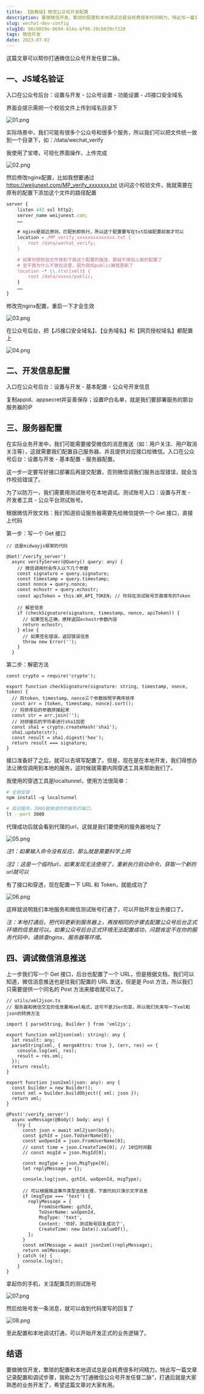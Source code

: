 ```yaml
---
title: 【胎教级】微信公众号开发配置
description: 要做微信开发，繁琐的配置和本地调试总是会耗费很多时间精力，特此写一篇文章记录配置和调试步骤，我称之为“打通微信公众号开发任督二脉”，打通后就是大家熟悉的业务开发了，希望这篇文章对大家有用。
slug: wechat-dev-config
slugId: 86c0019e-0694-414a-bf96-20cb639cf320
tags: 微信开发
date: 2023-07-02
---
```


这篇文章可以帮你打通微信公众号开发任督二脉。

## 一、JS域名验证

入口在公众号后台：设置与开发 - 公众号设置 - 功能设置 - JS接口安全域名

界面会提示需把一个校验文件上传到域名目录下

![01.png](/assets/003/01.png)

实际场景中，我们可能有很多个公众号和很多个服务，所以我们可以把文件统一放到一个目录下，如：/data/wechat_verify

我使用了宝塔，可视化界面操作，上传完成

![02.png](/assets/003/02.png)

然后修改nginx配置，比如我想要通过 https://weijunext.com/MP_verify_xxxxxxx.txt 访问这个校验文件，我就需要在原有的配置下添加这个文件的路径配置

```jsx
server {
    listen 443 ssl http2;
    server_name weijunext.com;
    ……

    # nginx是就近原则，匹配到即执行，所以这个配置要写在txt后缀配置前面才可以
    location = /MP_verify_xxxxxxxxxxxxxx.txt {
        root /data/wechat_verify;
    }

    # 如果你把校验文件放到下面这个配置的路径，那就不用加上面的配置了
    # 至于我为什么不放在这里，因为我怕public被我更新了
    location ~* \\.(txt|xml)$ {
        root /data/xxxxx/public;
    }
    ……
}

```

修改完nginx配置，重启一下才会生效

![03.png](/assets/003/03.png)

在公众号后台，把【JS接口安全域名】、【业务域名】和【网页授权域名】都配置上

![04.png](/assets/003/04.png)

## 二、开发信息配置

入口在公众号后台：设置与开发 - 基本配置 - 公众号开发信息

复制appid、appsecret并妥善保存；设置IP白名单，就是我们要部署服务的那台服务器的IP

## 三、服务器配置

在实际业务开发中，我们可能需要接受微信的消息推送（如：用户关注、用户取消关注等），这就需要我们配置自己服务器、并且提供对应接口给微信。入口在公众号后台：设置与开发 - 基本配置 - 服务器配置。

这一步一定要写好接口部署后再提交配置，否则微信调我们服务出现错误，就会当作校验错误了。

为了以防万一，我们需要用测试账号在本地调试。测试账号入口：设置与开发 - 开发者工具 - 公众平台测试账号。

根据微信开放文档：我们知道验证服务器需要先给微信提供一个 Get 接口，直接上代码

第一步：写一个 Get 接口

```tsx
// 这是midwayjs框架的代码

@Get('/verify_server')
  async verifyServer(@Query() query: any) {
    // 微信调用时会传入以下几个参数
    const signature = query.signature;
    const timestamp = query.timestamp;
    const nonce = query.nonce;
    const echostr = query.echostr;
    const apiToken = this.WX_API_TOKEN; // 你将在测试账号页面填写的Token

    // 解密信息
    if (checkSignature(signature, timestamp, nonce, apiToken)) {
      // 如果签名正确，原样返回echostr参数内容
      return echostr;
    } else {
      // 如果签名错误，返回错误信息
      throw new Error('');
    }
  }

```

第二步：解密方法

```tsx
const crypto = require('crypto');

export function checkSignature(signature: string, timestamp, nonce, token) {
  // 将token、timestamp、nonce三个参数按照字典序排序
  const arr = [token, timestamp, nonce].sort();
  // 将排序后的参数拼接起来
  const str = arr.join('');
  // 对拼接后的字符串进行sha1加密
  const sha1 = crypto.createHash('sha1');
  sha1.update(str);
  const result = sha1.digest('hex');
  return result === signature;
}

```

接口准备好了之后，就可以去填写配置了。但是，现在是在本地开发，我们得想办法让微信调用到本地的服务，这时候就需要内网穿透工具来帮助我们了。

我使用的穿透工具是localtunnel，使用方法很简单：

```bash
# 全局安装：
npm install –g localtunnel

# 启动服务，3000替换成你的服务的端口，
lt --port 3000

```

代理成功后就会看到代理的url，这就是我们要使用的服务器地址了

![05.png](/assets/003/05.png)

*注1：如果输入命令没有反应，那么就是需要科学上网*

*注2：这是一个临时url，如果发现无法使用了，重新执行启动命令，获取一个新的url就可以*

有了接口和穿透，现在配置一下 URL 和 Token，就能成功了

![06.png](/assets/003/06.png)

这样就说明我们本地服务和微信测试账号打通了，可以开始开发业务接口了。

*注：本地打通后，把代码更新到服务器上，再按相同的步骤去配置公众号后台正式环境的信息就可以。如果公众号后台正式环境无法配置成功，问题肯定不在你的服务代码中，请排查nginx、服务器等环境。*

## 四、调试微信消息推送

上一步我们写一个 Get 接口，后台也配置了一个 URL，但是根据文档，我们可以知道，微信消息推送也是往我们配置的 URL 发送，但是是 Post 方法，所以我们只需要提供一个同名的 Post 方法来接收就可以了。

```tsx
// utils/xml2json.ts
// 服务器和微信交互的信息要用xml格式，这可不是JSer的菜，所以我们先来写一下xml和json的转换方法

import { parseString, Builder } from 'xml2js';

export function xml2json(xml: string): any {
  let result: any;
  parseString(xml, { mergeAttrs: true }, (err, res) => {
    console.log(xml, res);
    result = res.xml;
  });
  return result;
}

export function json2xml(json: any): any {
  const builder = new Builder();
  const xml = builder.buildObject({ xml: json });
  return xml;
}

```

```tsx
@Post('/verify_server')
  async wxMessage(@Body() body: any) {
    try {
      const json = await xml2json(body);
      const gzhId = json.ToUserName[0];
      const wxOpenId = json.FromUserName[0];
      // const time = json.CreateTime[0]; // 10位时间戳
      // const msgId = json.MsgId[0];

      const msgType = json.MsgType[0];
      let replyMessage = {};

      console.log(json, gzhId, wxOpenId, msgType);

      // 可以根据推送事件类型去做处理，下面代码只演示文字消息
      if (msgType === 'text') {
        replyMessage = {
            FromUserName: gzhId,
            ToUserName: wxOpenId,
            MsgType: 'text',
            Content: '你好，测试账号回复成功了',
            CreateTime: new Date().valueOf(),
        };
      }
      const xmlMessage = await json2xml(replyMessage);
      return xmlMessage;
    } catch (e) {
      console.log(e);
    }
}

```

拿起你的手机，关注配置页的测试账号

![07.png](/assets/003/07.png)

然后给账号发一条消息，就可以收到代码里写的回复了

![08.png](/assets/003/08.png)

至此配置和本地调试打通，可以开始开发正式的业务逻辑了。

## 结语

要做微信开发，繁琐的配置和本地调试总是会耗费很多时间精力，特此写一篇文章记录配置和调试步骤，我称之为“打通微信公众号开发任督二脉”，打通后就是大家熟悉的业务开发了，希望这篇文章对大家有用。